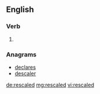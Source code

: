 ==English==

===Verb===
{{head|en}}

# {{en-past of|rescale}}

===Anagrams===
* [[declares#English|declares]]
* [[descaler#English|descaler]]

[[de:rescaled]]
[[mg:rescaled]]
[[vi:rescaled]]